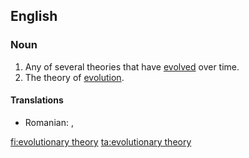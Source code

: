 ==English==
{{wikipedia}}

===Noun===
{{en-noun|head=[[evolutionary]] [[theory]]|evolutionary theories}}

# Any of several theories that have [[evolved]] over time.
# The theory of [[evolution]].

====Translations====
{{trans-top|theory of evolution}}
{{trans-mid}}
* Romanian: {{t|ro|teorie evoluționară|f}}, {{t|ro|teorie evoluțională|f}}
{{trans-bottom}}
[[fi:evolutionary theory]]
[[ta:evolutionary theory]]